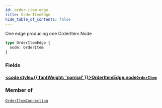 ```yaml
---
id: order-item-edge
title: OrderItemEdge
hide_table_of_contents: false
---
```








One edge producing one OrderItem Node

```graphql
type OrderItemEdge {
  node: OrderItem
}
```


### Fields

#### [<code style={{ fontWeight: 'normal' }}>OrderItemEdge.<b>node</b></code>](#)<Bullet />[`OrderItem`](/demand/api/graphql-admin/reference/objects/order-item) <Badge class="secondary" text="object"/>
> 
> 



### Member of

[`OrderItemConnection`](/demand/api/graphql-admin/reference/objects/order-item-connection)  <Badge class="secondary" text="object"/>



